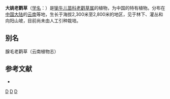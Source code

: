 {{Speciesbox 
| taxon = Geranium christensenianum
| authority = Hand.-Mazz.
}}
'''大姚老鹳草'''（[[学名|学名]]：{{lang|la|''Geranium christensenianum''}}）是[[牻牛儿苗科|牻牛儿苗科]][[老鹳草属|老鹳草属]]的植物，为中国的特有植物。分布在[[中国大陆|中国大陆]]的[[云南|云南]]等地，生长于海拔2,300米至2,800米的地区，见于林下、灌丛和向阳山坡，目前尚未由人工引种栽培。

== 别名 ==
腺毛老鹳草（云南植物志）

== 参考文献 ==
<div class="references-small">
* {{cite web| url =http://www.bioinfo.cn/db05/KmzwSpecies.php?action=view&id=9575| title =大姚老鹳草| work =《中国高等植物数据库全库》| publisher =中国科学院微生物研究所| author =昆明植物研究所| accessdate =2009-02-24| deadurl =yes| archiveurl =https://web.archive.org/web/20160305014330/http://www.bioinfo.cn/db05/KmzwSpecies.php?action=view&id=9575| archivedate =2016-03-05}}
</div>
{{Taxonbar|from=Q10934748}}

[[Category:老鹳草属|D]]
[[Category:中國特有植物|D]]
[[Category:云南植物|D]]